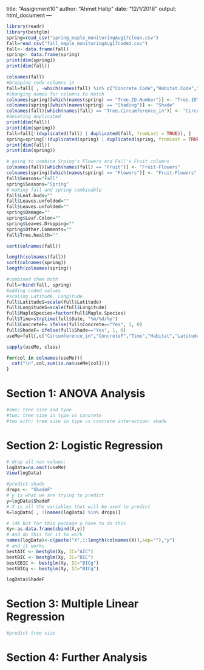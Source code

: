 
title: "Assignment10"
author: "Ahmet Hatip"
date: "12/1/2018"
output: html_document
---

```r
library(readr)
library(bestglm)
spring=read_csv("spring_maple_monitoringAug17clean.csv")
fall=read_csv("fall_maple_monitoringAug17coded.csv")
fall<- data.frame(fall)
spring<- data.frame(spring)
print(dim(spring))
print(dim(fall))
```
```r
colnames(fall)
#Dropping code columns in
fall=fall[ , -which(names(fall) %in% c("Concrete.Code","Habitat.Code","Shade.Code","Leaf.Color.Code","Leaf.Drop.Code","Fruit.Code","Maple.Code"))]
#changing names for columns to match
colnames(spring)[which(names(spring) == "Tree.ID.Number")] <- "Tree.ID"
colnames(spring)[which(names(spring) == "Shading")] <- "Shade"
colnames(fall)[which(names(fall) == "Tree.Circumference_in")] <- "Circumference_in"
#deleting duplicated
print(dim(fall))
print(dim(spring))
fall=fall[!(duplicated(fall) | duplicated(fall, fromLast = TRUE)), ]
spring=spring[!(duplicated(spring) | duplicated(spring, fromLast = TRUE)), ]
print(dim(fall))
print(dim(spring))
```

```r
# going to combine Srping's Flowers and Fall's Fruit columns
colnames(fall)[which(names(fall) == "Fruit")] <- "Fruit-Flowers"
colnames(spring)[which(names(spring) == "Flowers")] <- "Fruit-Flowers"
fall$Seasons="Fall"
spring$Seasons="Spring"
# making fall and spring combinable
fall$Leaf.buds=""
fall$Leaves.unfolded=""
fall$Leaves.unfolded=""
spring$Damage=""
spring$Leaf.Color=""
spring$Leaves.Dropping=""
spring$Other.Comments=""
fall$Tree.health=""

sort(colnames(fall))

length(colnames(fall))
sort(colnames(spring))
length(colnames(spring))
```

```r
#combined them both
full=rbind(fall, spring)
#adding coded values
#scaling Latitude, Longitude
full$LatitudeS=scale(full$Latitude)
full$LongitudeS=scale(full$Longitude)
full$MapleSpecies=factor(full$Maple.Species)
full$Time=strptime(full$Date, "%m/%d/%y")
full$ConcreteF= ifelse(full$Concrete=="Yes", 1, 0)
full$ShadeF= ifelse(full$Shade=="Yes", 1, 0)
useMe=full[,c("Circumference_in","ConcreteF","Time","Habitat","LatitudeS","LongitudeS","MapleSpecies","ShadeF")]
```

```r
sapply(useMe, class)
```
```r
for(col in colnames(useMe)){
  cat("\n",col,sum(is.na(useMe[col])))
}
```




# Section 1: ANOVA Analysis
```r
#one: tree size and tyoe
#two: tree size in type vs concrete
#two with: tree size in type vs concrete interaction: shade
```


# Section 2: Logistic Regression
```r
# drop all nan values:
logData=na.omit(useMe)
View(logData)
```


```r

#predict shade
drops <- "ShadeF"
# y is what we are trying to predict
y=logData$ShadeF
# X is all the variables that will be used to predict
X=logData[ , !(names(logData) %in% drops)]

# idk but for this package u have to do this
Xy<-as.data.frame(cbind(X,y))
# and do this for it to work
names(logData)<-c(paste("X",1:length(colnames(X)),sep=""),"y")
# and it works
bestAIC <- bestglm(Xy, IC="AIC")
bestBIC <- bestglm(Xy, IC="BIC")
bestEBIC <- bestglm(Xy, IC="BICg")
bestBICq <- bestglm(Xy, IC="BICq")

```

```r
logData$ShadeF
```



# Section 3: Multiple Linear Regression
```r
#predict tree size
```


# Section 4: Further Analysis
```r

```

